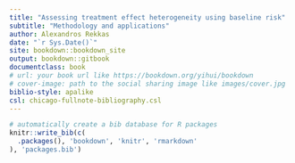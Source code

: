 ```yaml
--- 
title: "Assessing treatment effect heterogeneity using baseline risk"
subtitle: "Methodology and applications"
author: Alexandros Rekkas
date: "`r Sys.Date()`"
site: bookdown::bookdown_site
output: bookdown::gitbook
documentclass: book
# url: your book url like https://bookdown.org/yihui/bookdown
# cover-image: path to the social sharing image like images/cover.jpg
biblio-style: apalike
csl: chicago-fullnote-bibliography.csl
---
```



```r
# automatically create a bib database for R packages
knitr::write_bib(c(
  .packages(), 'bookdown', 'knitr', 'rmarkdown'
), 'packages.bib')
```
